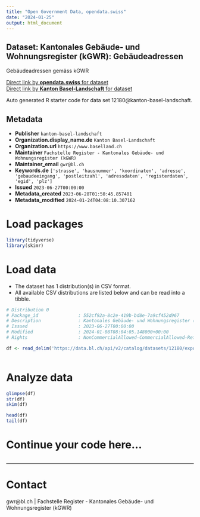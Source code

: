 ```yaml
---
title: "Open Government Data, opendata.swiss"
date: "2024-01-25"
output: html_document
---
```


## Dataset: Kantonales Gebäude- und Wohnungsregister (kGWR): Gebäudeadressen

Gebäudeadressen gemäss kGWR

[Direct link by **opendata.swiss** for dataset](https://opendata.swiss/de/dataset/kantonales-gebaude-und-wohnungsregister-kgwr-gebaudeadressen)<br>
[Direct link by **Kanton Basel-Landschaft** for dataset](https://data.bl.ch/explore/dataset/12180/)

Auto generated R starter code for data set 12180@kanton-basel-landschaft.

## Metadata

- **Publisher** `kanton-basel-landschaft`
- **Organization.display_name.de** `Kanton Basel-Landschaft`
- **Organization.url** `https://www.baselland.ch`
- **Maintainer** `Fachstelle Register - Kantonales Gebäude- und Wohnungsregister (kGWR)`
- **Maintainer_email** `gwr@bl.ch`
- **Keywords.de** `['strasse', 'hausnummer', 'koordinaten', 'adresse', 'gebaudeeingang', 'postleitzahl', 'adressdaten', 'registerdaten', 'egid', 'plz']`
- **Issued** `2023-06-27T00:00:00`
- **Metadata_created** `2023-06-28T01:50:45.857481`
- **Metadata_modified** `2024-01-24T04:08:10.307162`


# Load packages

```r

library(tidyverse)
library(skimr)

```

# Load data

-   The dataset has 1 distribution(s) in CSV format.
-   All available CSV distributions are listed below and can be read into a tibble.

```r

# Distribution 0
# Package_id               : 552cf92a-8c2e-419b-bd8e-7a9cf452d967
# Description              : Kantonales Gebäude- und Wohnungsregister (kGWR): Gebäudeadressen (csv)
# Issued                   : 2023-06-27T00:00:00
# Modified                 : 2024-01-08T08:04:05.148000+00:00
# Rights                   : NonCommercialAllowed-CommercialAllowed-ReferenceRequired

df <- read_delim('https://data.bl.ch/api/v2/catalog/datasets/12180/exports/csv')



```

# Analyze data

```r

glimpse(df)
str(df)
skim(df)

head(df)
tail(df)

```

# Continue your code here...

```r

```

------------------------------------------------------------------------

# Contact

gwr@bl.ch | Fachstelle Register - Kantonales Gebäude- und Wohnungsregister (kGWR)
